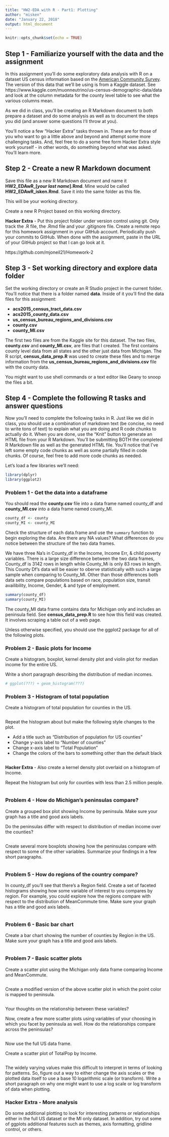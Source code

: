 ```yaml
---
title: "HW2-EDA with R - Part1: Plotting"
author: "misken"
date: "January 22, 2018"
output: html_document
---
```


```r
knitr::opts_chunk$set(echo = TRUE)
```

## Step 1 - Familiarize yourself with the data and the assignment

In this assignment you'll do some exploratory data analysis
with R on a dataset US census information based on the [American Community Survey](https://www.census.gov/programs-surveys/acs/). The version of
this data that we'll be using is from a Kaggle dataset. See
https://www.kaggle.com/muonneutrino/us-census-demographic-data/data and look
at the column metadata for the county level table to see what the various
columns mean.

As we did in class, you'll be creating an R Markdown document to
both prepare a dataset and do some analysis as well as to document the
steps you did (and answer some questions I'll throw at you).

You'll notice a few "Hacker Extra" tasks
thrown in. These are for those of you who want to go a little above and beyond
and attempt some more challenging tasks. And, feel free to do a some free form
Hacker Extra style work yourself - in other words, do something beyond what
was asked. You'll learn more.

## Step 2 - Create a new R Markdown document

Save this file as a new R Markdown document and name it **HW2_EDAwR_[_your last name_].Rmd**. Mine would
be called **HW2_EDAwR_isken.Rmd**. Save it into the same folder as this file. 

This will be your working directory. 

Create a new R Project based on this working directory.

**Hacker Extra** - Put this project folder under version control using git. Only
track the .R file, the .Rmd file and your .gitignore file. Create a remote repo
for this homework assignment in your GitHub account. Periodically push your commits
to GitHub. When done with the assignment, paste in the URL of your GitHub project
so that I can go look at it.

https://github.com/mjoneil21/Homework-2

## Step 3 - Set working directory and explore data folder

Set the working directory or create an R Studio project in the current folder. You'll notice that there is a folder named **data**.
Inside of it you'll find the data files for this assignment:

- **acs2015_census_tract_data.csv**
- **acs2015_county_data.csv**
- **us_census_bureau_regions_and_divisions.csv**
- **county.csv**
- **county_MI.csv**

The first two files are from the Kaggle site for this dataset. The two files,
**county.csv** and **county_MI.csv**, are files that I created. The first
contains county level data from all states and the other just data from
Michigan. The R script, **census_data_prep.R** was used to create these files
and to merge information from the **us_census_bureau_regions_and_divisions.csv**
file with the county data.

You might want to use shell commands or a text editor like Geany to snoop the files a bit.


## Step 4 - Complete the following R tasks and answer questions

Now you'll need to complete the following tasks in R. Just like we did in class, you should
use a combination of markdown text (be concise, no need to write tons of text) 
to explain what you are doing and R code chunks to actually do it.
When you are done, use the "Knit" button to generate an HTML file from your R Markdown.
You'll be submitting BOTH the completed R Markdown file as well as the generated HTML file. You'll notice that I've left some empty code chunks
as well as some partially filled in code chunks. Of course, feel free to
add more code chunks as needed.

Let's load a few libraries we'll need:

```r
library(dplyr)
library(ggplot2)
```


### Problem 1 - Get the data into a dataframe

You should read the **county.csv** file into a data frame named county_df and
**county_MI.csv** into a data frame named county_MI.

```r
county_df <- county
county_MI <- county_MI
```

Check the structure of each data.frame and use the `summary` function to begin
exploring the data. Are there any NA values? What 
differences do you notice between the structure of the two data frames.

We have three Na's in County_df in the Income, Income Err, & child poverty variables. There is a large size difference between the two data frames, County_df is 3142 rows in length while County_Mi is only 83 rows in length. This County Df's data will be easier to oberve statistically with such a large sample when comparing to County_MI. Other than those differences both data sets compare populations based on race, population size, transit availibility, Income, Gender, & and type of employment. 

```r
summary(county_df)
summary(county_MI)
```

The county_MI data frame contains data for Michigan only and includes an
peninsula field. See **census_data_prep.R** to see how this field was
created. It involves scraping a table out of a web page.

Unless otherwise specified, you should use the ggplot2 package for all of the
following plots.

### Problem 2 - Basic plots for Income

Create a histogram, boxplot, kernel density plot and violin plot for median
income for the entire US. 

Write a short paragraph describing the distribution of median incomes.

```r
# ggplot(???) + geom_histogram(???)
```

### Problem 3 - Histogram of total population

Create a histogram of total population for counties in the US.

```r

```

Repeat the histogram about but make the following style changes to the plot.

* Add a title such as "Distribution of population for US counties"
* Change y-axis label to "Number of counties"
* Change x-axis label to "Total Population"
* Change the colors of the bars to something other than the default black

```r

```

**Hacker Extra** - Also create a kernel density plot overlaid on a histogram of
Income. 

Repeat the histogram but only for counties with less than 2.5 million people.

```r

```


### Problem 4 - How do Michigan's peninsulas compare?

Create a grouped box plot showing Income by peninsula. Make sure
your graph has a title and good axis labels.

Do the peninsulas 
differ with respect to distribution of median income over the counties?


```r

```

Create several more boxplots showing how the peninsulas compare with respect to
some of the other variables. Summarize your findings in a few short paragraphs.

```r

```

### Problem 5 - How do regions of the country compare?

In county_df you'll see that there's a Region field. Create a set of faceted 
histograms showing how some variable of interest to you compares by region. For 
example, you could explore how the regions compare with respect to the
distribution of MeanCommute time. Make sure your graph has a title and good axis
labels.

```r

```

### Problem 6 - Basic bar chart

Create a bar chart showing the number of counties by Region in the US. Make sure
your graph has a title and good axis labels.

```r

```

### Problem 7 - Basic scatter plots

Create a scatter plot using the Michigan only data frame comparing
Income and MeanCommute.

```r

```

Create a modified version of the above scatter plot in which the point color
is mapped to peninsula.

```r

```

Your thoughts on the relationship between these variables?

Now, create a few more scatter plots using variables of your choosing in which
you facet by peninsula as well. How do the relationships compare across the
peninsulas?

```r

```


Now use the full US data frame.

Create a scatter plot of TotalPop by Income.

```r

```

The widely varying values make this difficult to interpret in terms of looking
for patterns. So, figure out a way to either change the axis scales or 
the plotted data itself to use a base 10 logarithmic scale (or transform).
Write a short paragraph on why one might want to use a log scale or log
transform of data when plotting.

### Hacker Extra - More analysis

Do some additional plotting to look for interesting patterns or relationships
either in the full US dataset or the MI only dataset. In addition, try out
some of ggplots additional features such as themes, axis formatting, gridline
control, or others.